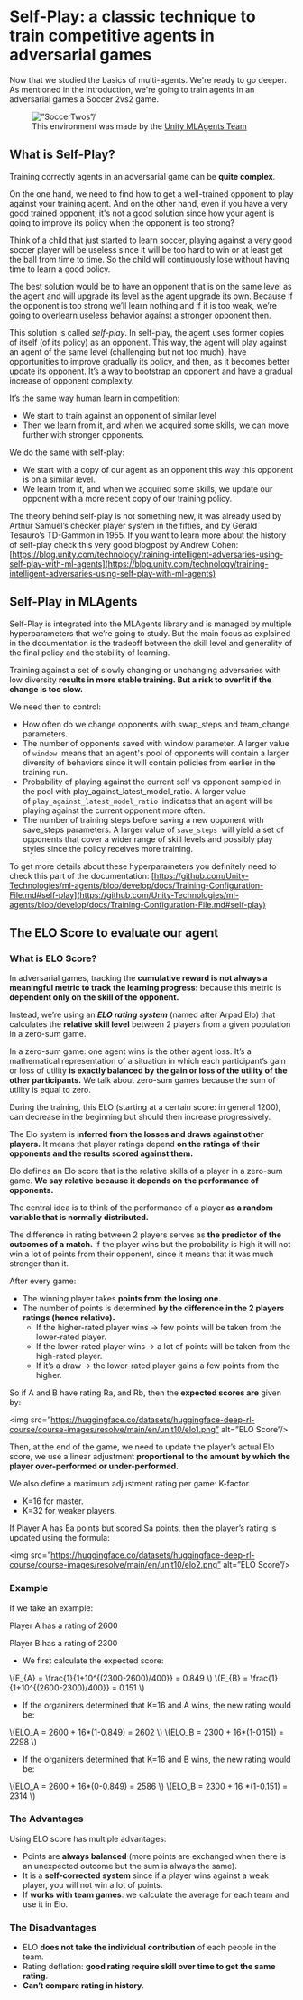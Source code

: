 # Self-Play: a classic technique to train competitive agents in adversarial games

Now that we studied the basics of multi-agents. We're ready to go deeper. As mentioned in the introduction, we're going to train agents in an adversarial games a Soccer 2vs2 game.

<figure>
<img src=”https://huggingface.co/datasets/huggingface-deep-rl-course/course-images/resolve/main/en/unit10/soccertwos.gif” alt=”SoccerTwos”/>

<figcaption>This environment was made by the <a href=”https://github.com/Unity-Technologies/ml-agents”>Unity MLAgents Team</a></figcaption>

</figure>

## What is Self-Play?

Training correctly agents in an adversarial game can be **quite complex**.

On the one hand, we need to find how to get a well-trained opponent to play against your training agent. And on the other hand, even if you have a very good trained opponent, it's not a good solution since how your agent is going to improve its policy when the opponent is too strong?

Think of a child that just started to learn soccer, playing against a very good soccer player will be useless since it will be too hard to win or at least get the ball from time to time. So the child will continuously lose without having time to learn a good policy.

The best solution would be to have an opponent that is on the same level as the agent and will upgrade its level as the agent upgrade its own. Because if the opponent is too strong we’ll learn nothing and if it is too weak, we’re going to overlearn useless behavior against a stronger opponent then.

This solution is called *self-play*. In self-play, the agent uses former copies of itself (of its policy) as an opponent. This way, the agent will play against an agent of the same level (challenging but not too much), have opportunities to improve gradually its policy, and then, as it becomes better update its opponent. It’s a way to bootstrap an opponent and have a gradual increase of opponent complexity.

It’s the same way human learn in competition:

- We start to train against an opponent of similar level
- Then we learn from it, and when we acquired some skills, we can move further with stronger opponents.

We do the same with self-play:

- We start with a copy of our agent as an opponent this way this opponent is on a similar level.
- We learn from it, and when we acquired some skills, we update our opponent with a more recent copy of our training policy.

The theory behind self-play is not something new, it was already used by Arthur Samuel’s checker player system in the fifties, and by Gerald Tesauro’s TD-Gammon in 1955. If you want to learn more about the history of self-play check this very good blogpost by Andrew Cohen: [https://blog.unity.com/technology/training-intelligent-adversaries-using-self-play-with-ml-agents](https://blog.unity.com/technology/training-intelligent-adversaries-using-self-play-with-ml-agents)

## Self-Play in MLAgents

Self-Play is integrated into the MLAgents library and is managed by multiple hyperparameters that we’re going to study. But the main focus as explained in the documentation is the tradeoff between the skill level and generality of the final policy and the stability of learning.

Training against a set of slowly changing or unchanging adversaries with low diversity **results in more stable training. But a risk to overfit if the change is too slow.**

We need then to control:

- How often do we change opponents with swap_steps and team_change parameters.
- The number of opponents saved with window parameter. A larger value of `window`
 means that an agent's pool of opponents will contain a larger diversity of behaviors since it will contain policies from earlier in the training run.
- Probability of playing against the current self vs opponent sampled in the pool with play_against_latest_model_ratio. A larger value of `play_against_latest_model_ratio`
 indicates that an agent will be playing against the current opponent more often.
- The number of training steps before saving a new opponent with save_steps parameters. A larger value of `save_steps`
 will yield a set of opponents that cover a wider range of skill levels and possibly play styles since the policy receives more training.

To get more details about these hyperparameters you definitely need to check this part of the documentation: [https://github.com/Unity-Technologies/ml-agents/blob/develop/docs/Training-Configuration-File.md#self-play](https://github.com/Unity-Technologies/ml-agents/blob/develop/docs/Training-Configuration-File.md#self-play)


## The ELO Score to evaluate our agent
### What is ELO Score?
In adversarial games, tracking the **cumulative reward is not always a meaningful metric to track the learning progress:** because this metric is **dependent only on the skill of the opponent.**

Instead, we’re using an ***ELO rating system*** (named after Arpad Elo) that calculates the **relative skill level** between 2 players from a given population in a zero-sum game.

In a zero-sum game: one agent wins is the other agent loss. It’s a mathematical representation of a situation in which each participant’s gain or loss of utility **is exactly balanced by the gain or loss of the utility of the other participants.** We talk about zero-sum games because the sum of utility is equal to zero.

During the training, this ELO (starting at a certain score: in general 1200), can decrease in the beginning but should then increase progressively.

The Elo system is **inferred from the losses and draws against other players.** It means that player ratings depend **on the ratings of their opponents and the results scored against them.**

Elo defines an Elo score that is the relative skills of a player in a zero-sum game. **We say relative because it depends on the performance of opponents.**

The central idea is to think of the performance of a player **as a random variable that is normally distributed.**

The difference in rating between 2 players serves as **the predictor of the outcomes of a match.** If the player wins but the probability is high it will not win a lot of points from their opponent, since it means that it was much stronger than it.

After every game:

- The winning player takes **points from the losing one.**
- The number of points is determined **by the difference in the 2 players ratings (hence relative).**
    - If the higher-rated player wins → few points will be taken from the lower-rated player.
    - If the lower-rated player wins → a lot of points will be taken from the high-rated player.
    - If it’s a draw → the lower-rated player gains a few points from the higher.

So if A and B have rating Ra, and Rb, then the **expected scores are** given by:

<img src=”https://huggingface.co/datasets/huggingface-deep-rl-course/course-images/resolve/main/en/unit10/elo1.png” alt=”ELO Score”/>

Then, at the end of the game, we need to update the player’s actual Elo score, we use a linear adjustment **proportional to the amount by which the player over-performed or under-performed.**

We also define a maximum adjustment rating per game: K-factor.

- K=16 for master.
- K=32 for weaker players.

If Player A has Ea points but scored Sa points, then the player’s rating is updated using the formula:

<img src=”https://huggingface.co/datasets/huggingface-deep-rl-course/course-images/resolve/main/en/unit10/elo2.png” alt=”ELO Score”/>

### Example

If we take an example:

Player A has a rating of 2600

Player B has a rating of 2300

- We first calculate the expected score:

\\(E_{A} = \frac{1}{1+10^{(2300-2600)/400}} = 0.849 \\)
\\(E_{B} = \frac{1}{1+10^{(2600-2300)/400}} = 0.151 \\)

- If the organizers determined that K=16 and A wins, the new rating would be:

\\(ELO_A = 2600 + 16*(1-0.849) = 2602 \\)
\\(ELO_B = 2300 + 16*(1-0.151) = 2298 \\)

- If the organizers determined that K=16 and B wins, the new rating would be:

\\(ELO_A = 2600 + 16*(0-0.849) = 2586 \\)
\\(ELO_B = 2300 + 16 *(1-0.151) = 2314 \\)


### The Advantages

Using ELO score has multiple advantages:

- Points are **always balanced** (more points are exchanged when there is an unexpected outcome but the sum is always the same).
- It is a **self-corrected system** since if a player wins against a weak player, you will not win a lot of points.
- If **works with team games**: we calculate the average for each team and use it in Elo.

### The Disadvantages

- ELO **does not take the individual contribution** of each people in the team.
- Rating deflation: **good rating require skill over time to get the same rating**.
- **Can’t compare rating in history**.
